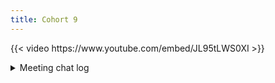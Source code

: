 ```yaml
---
title: Cohort 9
---
```


{{< video https://www.youtube.com/embed/JL95tLWS0XI >}}

<details>

<summary>Meeting chat log</summary>
```
00:11:21	Derek Sollberger:	The webR extension for Quarto is neat!
00:12:53	Derek Sollberger:	Make "Base Types" mandatory reading on our own?
00:17:28	Derek Sollberger:	start
00:35:23	Steffi LaZerte (she/her):	auto_browser looks pretty cool!
00:44:13	Steffi LaZerte (she/her):	Wow that Vectorize looks pretty useful
01:11:08	Olivier Leroy:	stop
01:11:10	Olivier Leroy:	end
```
</details>
